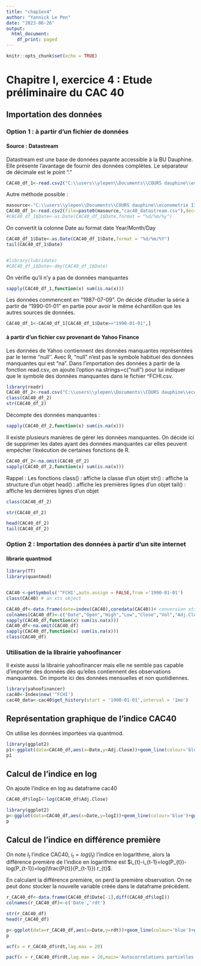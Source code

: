 ```yaml
---
title: "chap1ex4"
author: "Yannick Le Pen"
date: "2023-06-26"
output:
  html_document:
    df_print: paged
---
```


```r
knitr::opts_chunk$set(echo = TRUE)
```

# Chapitre I, exercice 4 : Etude préliminaire du CAC 40

## Importation des données

### Option 1 : à partir d'un fichier de données

#### Source : Datastream

Datastream est une base de données payante accessible à la BU Dauphine. Elle présente l'avantage de fournir des données complètes. Le séparateur de décimale est le point "."

```r
CAC40_df_1<-read.csv2("C:\\users\\ylepen\\Documents\\COURS dauphine\\econometrie II\\data exercice\\cac40_datastream.csv",dec=".",col.names = c('Date','CAC40'))
```

Autre méthode possible :
```r
masource<-"C:\\users\\ylepen\\Documents\\COURS dauphine\\econometrie II\\data exercice\\"
CAC40_df_1<-read.csv2(file=paste0(masource,"cac40_datastream.csv"),dec=".",col.names = c('Date','CAC40'))
#CAC40_df_1$Date<-as.Date(CAC40_df_1$Date,format = "%d/%m/%y")
```

On convertit la colonne Date au format date Year/Month/Day

```r
CAC40_df_1$Date<-as.Date(CAC40_df_1$Date,format = "%d/%m/%Y")
tail(CAC40_df_1$Date)


#library(lubridate)
#CAC40_df_1$Date<-dmy(CAC40_df_1$Date)

```

On vérifie qu'il n'y a pas de données manquantes

```r
sapply(CAC40_df_1,function(x) sum(is.na(x)))
```
Les données commencent en "1987-07-09". On décide d'étudier la série à partir de "1990-01-01" en partie pour avoir le même échantillon que les autres sources de données.

```r
CAC40_df_1<-CAC40_df_1[CAC40_df_1$Date>="1990-01-01",]
```

#### à partir d'un fichier csv provenant de Yahoo Finance
Les données de Yahoo contiennent des données manquantes représentées par le terme ''null''. Avec R, "null" n'est pas le symbole habituel des données manquantes qui est "na". Dans l'importation des données à partir de la fonction read.csv, on ajoute l'option na.strings=c("null") pour lui indiquer que le symbole des données manquantes dans le fichier ^FCHI.csv.

```r
library(readr)
CAC40_df_2<-read.csv("C:\\users\\ylepen\\Documents\\COURS dauphine\\econometrie II\\data exercice\\^FCHI.csv",na.strings=c("null"))
class(CAC40_df_2)
str(CAC40_df_2)
```

Décompte des données manquantes : 

```r
sapply(CAC40_df_2,function(x) sum(is.na(x)))
```
Il existe plusieurs manières de gérer les données manquantes. On décide ici de supprimer les dates ayant des données manquantes car elles peuvent empécher l'éxécution de certaines fonctions de R. 


```r
CAC40_df_2<-na.omit(CAC40_df_2)
sapply(CAC40_df_2,function(x) sum(is.na(x)))
```
Rappel : Les fonctions 
class() : affiche la classe d'un objet
str() : affiche la structure d'un objet
head() : affiche les premières lignes d'un objet
tail() : affiche les dernières lignes d'un objet

```r
class(CAC40_df_2)
```

```r
str(CAC40_df_2)
```

```r
head(CAC40_df_2)
tail(CAC40_df_2)
```

### Option 2 : Importation des données à partir d'un site internet

#### librarie quantmod
```r
library(TT)
library(quantmod)


CAC40 <-getSymbols('^FCHI',auto.assign = FALSE,from ='1990-01-01')
class(CAC40) # an xts object

CAC40_df<-data.frame(date=index(CAC40),coredata(CAC40))# conversion xts en dataframe avec les dates comme indices
colnames(CAC40_df)<-c("Date","Open","High","Low","Close","Vol","Adj.Close")
sapply(CAC40_df,function(x) sum(is.na(x)))
CAC40_df<-na.omit(CAC40_df)
sapply(CAC40_df,function(x) sum(is.na(x)))
class(CAC40_df)
```
### Utilisation de la librairie yahoofinancer 
Il existe aussi la librairie yahoofinancer mais elle ne semble pas capable d'importer des données dès qu'elles contiennent des observations manquantes. On importe ici des données mensuelles et non quotidiennes.

```r
library(yahoofinancer)
cac40<-Index$new('^FCHI')
cac40_data<-cac40$get_history(start = '1990-01-01',interval = '1mo')
```



## Représentation graphique de l'indice CAC40
On utilise les données importées via quantmod. 



```r
library(ggplot2)
p1<-ggplot(data=CAC40_df,aes(x=Date,y=Adj.Close))+geom_line(colour='blue')+ggtitle('Indice CAC 40 en log')+xlab('date')+ylab('indice en log')+theme_bw()+theme(plot.title = element_text(hjust = 0.5))
p1
```

## Calcul de l'indice en log

On ajoute l'indice en log au dataframe cac40
```r
CAC40_df$logI<-log(CAC40_df$Adj.Close)
```

```r
library(ggplot2)
p<-ggplot(data=CAC40_df,aes(x=Date,y=logI))+geom_line(colour='blue')+ggtitle('Indice CAC 40 en log')+xlab('date')+ylab('indice en log')+theme_bw()+theme(plot.title = element_text(hjust = 0.5))
p
```

## Calcul de l'indice en différence première

On note $I_{t}$ l'indice CAC40, $i_{t}=log(I_{t})$ l'indice en logarithme, alors la différence première de l'indice en logarithme est $i_{t}-i_{t-1}=log(P_{t})-log(P_{t-1})=log(\frac{P{t}}{P_{t-1}})  r_{t}$.

En calculant la différence première, on perd la première observation. On ne peut donc stocker la nouvelle variable créée dans le dataframe précédent. 


```r
r_CAC40_df<-data.frame(CAC40_df$Date[-1],diff(CAC40_df$logI))
colnames(r_CAC40_df)<-c('Date','rdt')
```



```r
str(r_CAC40_df)
head(r_CAC40_df)
```





```r
p<-ggplot(data=r_CAC40_df,aes(x=Date,y=rdt))+geom_line(colour='blue')+ggtitle('Indice CAC 40 en log')+xlab('date')+ylab('Rendement CAC40')+theme_bw()+theme(plot.title = element_text(hjust = 0.5))
p

```

```r
acf(x = r_CAC40_df$rdt,lag.max = 20)
```
```r
pacf(x = r_CAC40_df$rdt,lag.max = 20,main='Autocorrelations partielles')
```

